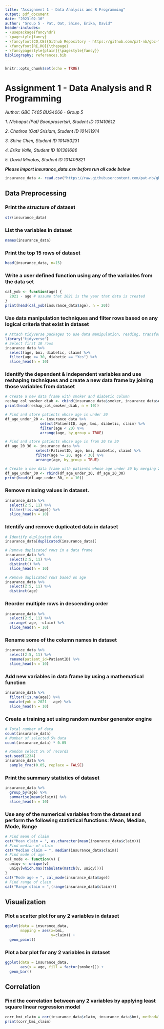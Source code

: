 ---
title: "Assignment 1 - Data Analysis and R Programming"
output: pdf_document
date: "2023-02-10"
author: "Group 5 - Pat, Oat, Shine, Erika, David"
header-includes:
- \usepackage{fancyhdr}
- \pagestyle{fancy}
- \fancyfoot[CO,CE]{Github Repository - https://github.com/pat-nb/gbc-t405-bus4066-assignment1-r.git}
- \fancyfoot[RE,RO]{\thepage}
- \fancypagestyle{plain}{\pagestyle{fancy}}
bibliography: references.bib
---

```{r setup, include=FALSE}
knitr::opts_chunk$set(echo = TRUE)
```

# Assignment 1 - Data Analysis and R Programming

*Author: GBC T405 BUS4066 - Group 5*

*1. Nichapat (Pat) Boonprasertsri, Student ID 101410612*

*2. Chotiros (Oat) Srisiam, Student ID 101411914*

*3. Shine Chen, Student ID 101450231*

*4. Erika Valle, Student ID 101381686*

*5. David Minotas, Student ID 101409821*

***Please import insurance_data.csv before run all code below***

```{r - import csv file or run this code to read csv file}
insurance_data <- read.csv("https://raw.githubusercontent.com/pat-nb/gbc-t405-bus4066-assignment1-r/main/insurance_data.csv")
```

## Data Preprocessing

### Print the structure of dataset

```{r - print the structure of insurance_data}
str(insurance_data)
```

### List the variables in dataset

```{r - list the variables in insurance_data}
names(insurance_data)
```

### Print the top 15 rows of dataset

```{r - print the top 15 rows of insurance_data}
head(insurance_data, n=15)
```

### Write a user defined function using any of the variables from the data set

```{r - create function for calculating year of birth from provided age}
cal_yob <- function(age) {
  2021 - age # assume that 2021 is the year that data is created
}
print(head(cal_yob(insurance_data$age), n = 20))
```

### Use data manipulation techniques and filter rows based on any logical criteria that exist in dataset

```{r - filter patients that age equal to or less than 30 and are diabetic)}
# Attach tidyverse packages to use data manipulation, reading, transforming and visualizing datasets
library("tidyverse")
# Select first 10 rows
insurance_data %>%
  select(age, bmi, diabetic, claim) %>%
  filter(age <= 30, diabetic == "Yes") %>%
  slice_head(n = 10)
```

### Identify the dependent & independent variables and use reshaping techniques and create a new data frame by joining those variables from dataset

```{r - use reshaping techniques and create a new data frame by joining variables}
# Create a new data frame with smoker and diabetic column
reshap_col_smoker_diab <- cbind(insurance_data$smoker, insurance_data$diabetic)
print(head(reshap_col_smoker_diab, n = 10))

# Find and store patients whose age is under 20
df_age_under_20 <- insurance_data %>%
                select(PatientID, age, bmi, diabetic, claim) %>%
                filter(age < 20) %>%
                arrange(age, by_group = TRUE)

# Find and store patients whose age is from 20 to 30
df_age_20_30 <- insurance_data %>%
              select(PatientID, age, bmi, diabetic, claim) %>%
              filter(age >= 20, age < 30) %>%
              arrange(age, by_group = TRUE)

# Create a new data frame with patients whose age under 30 by merging 2 prepared data frame
df_age_under_30 <- rbind(df_age_under_20, df_age_20_30)
print(head(df_age_under_30, n = 10))
```

### Remove missing values in dataset.

```{r - remove records which age are missing}
insurance_data %>% 
  select(2:5, 11) %>%
  filter(!is.na(age)) %>%
  slice_head(n = 10)
```

### Identify and remove duplicated data in dataset

```{r - identify and remove duplicated in insurance_data}
# Identify duplicated data
insurance_data[duplicated(insurance_data)]

# Remove duplicated rows in a data frame
insurance_data %>% 
  select(2:5, 11) %>%
  distinct() %>%
  slice_head(n = 10)

# Remove duplicated rows based on age
insurance_data %>%
  select(2:5, 11) %>%
  distinct(age)
```

### Reorder multiple rows in descending order

```{r - reorder age and claim in descending order}
insurance_data %>%
  select(2:5, 11) %>%
  arrange(-age, -claim) %>%
  slice_head(n = 10)
```

### Rename some of the column names in dataset

```{r - rename PatientID}
insurance_data %>% 
  select(2:5, 11) %>%
  rename(patient_id=PatientID) %>%
  slice_head(n = 10)
```

### Add new variables in data frame by using a mathematical function

```{r - create new variables or column which is year of birth that calculate from age}
insurance_data %>% 
  filter(!is.na(age)) %>%
  mutate(yob = 2021 - age) %>%
  slice_head(n = 10)
```

### Create a training set using random number generator engine

```{r - random select 5% of records}
# Total number of data
count(insurance_data)
# Number of selected 5% data
count(insurance_data) * 0.05

# Random select 5% of records
set.seed(1234)
insurance_data %>%
  sample_frac(0.05, replace = FALSE)
```

### Print the summary statistics of dataset

```{r - find mean claim of each age}
insurance_data %>% 
  group_by(age) %>%
  summarise(mean(claim)) %>%
  slice_head(n = 10)
```

### Use any of the numerical variables from the dataset and perform the following statistical functions: Mean, Median, Mode, Range

```{r - perform statistical functions}
# Find mean of claim
cat("Mean claim = ", as.character(mean(insurance_data$claim)))
# Find median of claim
cat("Median claim = ", median(insurance_data$claim))
# Find mode of age
cal_mode <- function(v) {
  uniqv <- unique(v)
  uniqv[which.max(tabulate(match(v, uniqv)))]
}
cat("Mode age = ", cal_mode(insurance_data$age))
# Find range of claim
cat("Range claim = ",(range(insurance_data$claim)))
```

## Visualization

### Plot a scatter plot for any 2 variables in dataset

```{r - plot a scatter plot for bmi and claim}
ggplot(data = insurance_data,
       mapping = aes(x=bmi,
                     y=claim)) +
  geom_point()
```

### Plot a bar plot for any 2 variables in dataset

```{r - plot a bar plot for age and smoker factor}
ggplot(data = insurance_data,
       aes(x = age, fill = factor(smoker))) +
  geom_bar()
```

## Correlation

### Find the correlation between any 2 variables by applying least square linear regression model

```{r - find the correlation between claim and bmi}
corr_bmi_claim = cor(insurance_data$claim, insurance_data$bmi, method="pearson")
print(corr_bmi_claim)
```
